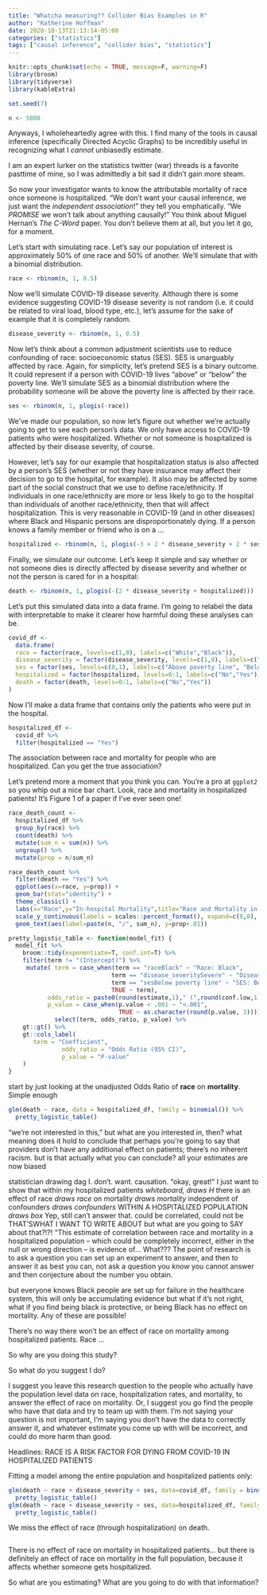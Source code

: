 ```yaml
---
title: "Whatcha measuring?? Collider Bias Examples in R"
author: "Katherine Hoffman"
date: 2020-10-13T21:13:14-05:00
categories: ["statistics"]
tags: ["causal inference", "collider bias", "statistics"]
---
```



```r
knitr::opts_chunk$set(echo = TRUE, message=F, warning=F)
library(broom)
library(tidyverse)
library(kableExtra)

set.seed(7)

n <- 5000
```

Anyways, I wholeheartedly agree with this. I find many of the tools in causal inference (specifically Directed Acyclic Graphs) to be incredibly useful in recognizing what I *cannot* unbiasedly estimate.

I am an expert lurker on the statistics twitter (war) threads is a favorite pasttime of mine, so I was admittedly a bit sad it didn't gain more steam.



So now your investigator wants to know the attributable mortality of race once someone is hospitalized. "We don't want your causal inference, we just want the *independent association*!" they tell you emphatically. "We *PROMISE* we won't talk about anything causally!" You think about Miguel Hernan's *The C-Word* paper. You don't believe them at all, but you let it go, for a moment.


Let's start with simulating race. Let's say our population of interest is approximately 50% of one race and 50% of another. We'll simulate that with a binomial distribution.

```r
race <- rbinom(n, 1, 0.5) 
```

Now we'll simulate COVID-19 disease severity. Although there is some evidence suggesting COVID-19 disease severity is not random (i.e. it could be related to viral load, blood type, etc.), let's assume for the sake of example that it is completely random.

```r
disease_severity <- rbinom(n, 1, 0.5)
```

Now let's think about a common adjustment scientists use to reduce confounding of race: socioeconomic status (SES). SES is unarguably affected by race. Again, for simplicity, let's pretend SES is a binary outcome. It could represent if a person with COVID-19 lives "above" or "below" the poverty line. We'll simulate SES as a binomial distribution where the probability someone will be above the poverty line is affected by their race.

```r
ses <- rbinom(n, 1, plogis(-race))
```

We've made our population, so now let's figure out whether we're actually going to get to see each person's data. We only have access to COVID-19 patients who were hospitalized. Whether or not someone is hospitalized is affected by their disease severity, of course.

However, let's say for our example that hospitalization status is also affected by a person's SES (whether or not they have insurance may affect their decision to go to the hospital, for example). It also may be affected by some part of the social construct that we use to define race/ethnicity. If individuals in one race/ethnicity are more or less likely to go to the hospital than individuals of another race/ethnicity, then that will affect hospitalization. This is very reasonable in COVID-19 (and in other diseases) where Black and Hispanic persons are disproportionately dying. If a person knows a family member or friend who is on a ...

```r
hospitalized <- rbinom(n, 1, plogis(-3 + 2 * disease_severity + 2 * ses + 3 * race))
```

Finally, we simulate our outcome. Let's keep it simple and say whether or not someone dies is directly affected by disease severity and whether or not the person is cared for in a hospital:

```r
death <- rbinom(n, 1, plogis(-(2 * disease_severity + hospitalized)))
```

Let's put this simulated data into a data frame. I'm going to relabel the data with interpretable to make it clearer how harmful doing these analyses can be.

```r
covid_df <-
  data.frame(
  race = factor(race, levels=c(1,0), labels=c("White","Black")),
  disease_severity = factor(disease_severity, levels=c(1,0), labels=c("Mild","Severe")),
  ses = factor(ses, levels=c(0,1), labels=c("Above poverty line", "Below poverty line")),
  hospitalized = factor(hospitalized, levels=0:1, labels=c("No","Yes")),
  death = factor(death, levels=0:1, labels=c("No","Yes"))
)
```

Now I'll make a data frame that contains only the patients who were put in the hospital.

```r
hospitalized_df <-
  covid_df %>%
  filter(hospitalized == "Yes")
```

The association between race and mortality for people who are hospitalized. Can you get the true association?

Let's pretend more a moment that you think you can. You're a pro at `ggplot2` so you whip out a nice bar chart. Look, race and mortality in hospitalized patients! It's Figure 1 of a paper if I've ever seen one!

```r
race_death_count <-
  hospitalized_df %>%
  group_by(race) %>%
  count(death) %>%
  mutate(sum_n = sum(n)) %>%
  ungroup() %>%
  mutate(prop = n/sum_n)

race_death_count %>%
  filter(death == "Yes") %>%
  ggplot(aes(x=race, y=prop)) +
  geom_bar(stat="identity") +
  theme_classic() +
  labs(x="Race",y="In-hospital Mortality",title="Race and Mortality in COVID-19",subtitle="Among Hospitalized Patients") +
  scale_y_continuous(labels = scales::percent_format(), expand=c(0,0), limits=c(0,.25)) +
  geom_text(aes(label=paste(n, "/", sum_n), y=prop+.01))
```

```r
pretty_logistic_table <- function(model_fit) {
  model_fit %>%
    broom::tidy(exponentiate=T, conf.int=T) %>%
    filter(term != "(Intercept)") %>%
     mutate( term = case_when(term == "raceBlack" ~ "Race: Black",
                             term == "disease_severitySevere" ~ "Disease severity: Severe",
                             term == "sesBelow poverty line" ~ "SES: Below poverty level",
                             TRUE ~ term),
           odds_ratio = paste0(round(estimate,1)," (",round(conf.low,1),", ",round(conf.high,1),")"),
           p_value = case_when(p.value < .001 ~ "<.001",
                               TRUE ~ as.character(round(p.value, 3)))) %>%
             select(term, odds_ratio, p_value) %>%
    gt::gt() %>%
    gt::cols_label(
       term = "Coefficient",
               odds_ratio = "Odds Ratio (95% CI)",
               p_value = "P-value"
    )
}
```


start by just looking at the unadjusted Odds Ratio of **race** on **mortality**. Simple enough

```r
glm(death ~ race, data = hospitalized_df, family = binomial()) %>%
  pretty_logistic_table()
```

"we're not interested in this,"
but what are you interested in, then? what meaning does it hold to conclude that 
perhaps you're going to say that providers don't have any additional effect on patients; there's no inherent racism. but is that actually what you can conclude? all your estimates are now biased

statistician drawing dag
I. don't. want. causation.
"okay, great!"
I just want to show that within my hospitalized patients
*whiteboard, draws H*
there is an effect of race
*draws race*
on mortality
*draws mortality*
independent of confounders
*draws confounders*
WITHIN A HOSPITALIZED POPULATION
*draws box*
Yep, still can't answer that. could be correlated, could not be
THAT'SWHAT I WANT TO WRITE ABOUT
but what are you going to SAY about that?!?!
"This estimate of correlation between race and mortality in a hospitalized population -- which could be completely incorrect, either in the null or wrong direction -- is evidence of... What??? The point of research is to ask a question you can set up an experiment to answer, and then to answer it as best you can, not ask a question you *know* you cannot answer and then conjecture about the number you obtain. 

but everyone knows Black people are set up for failure in the healthcare system, this will only be accumulating evidence
but what if it's not right, what if you find being black is protective, or being Black has no effect on mortality. Any of these are possible!

There's no way there won't be an effect of race on mortality among hospitalized patients. Race ... 

So why are you doing this study?

So what do you suggest I do?

I suggest you leave this research question to the people who actually have the population level data on race, hospitalization rates, and mortality, to answer the effect of race on mortality. Or, I suggest you go find the people who have that data and try to team up with them. I'm not saying your question is not important, I'm saying you don't have the data to correctly answer it, and whatever estimate you come up with will be incorrect, and could do more harm than good.

Headlines: RACE IS A RISK FACTOR FOR DYING FROM COVID-19 IN HOSPITALIZED PATIENTS

Fitting a model among the entire population and hospitalized patients only:
```r
glm(death ~ race + disease_severity + ses, data=covid_df, family = binomial()) %>%
  pretty_logistic_table()
glm(death ~ race + disease_severity + ses, data=hospitalized_df, family = binomial())  %>%
  pretty_logistic_table()
```

We miss the effect of race (through hospitalization) on death.
```r

```

There is no effect of race on mortality in hospitalized patients... but there is definitely an effect of race on mortality in the full population, because it affects whether someone gets hospitalized.

So what are you estimating? What are you going to do with that information?




